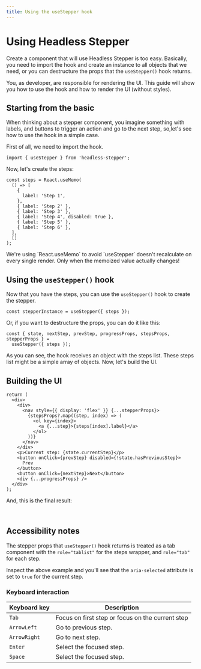 ```yaml
---
title: Using the useStepper hook
---
```



# Using Headless Stepper

Create a component that will use Headless Stepper is too easy. Basically, you need to import the hook and create an instance to all objects that we need, or you can destructure the props that the `useStepper()` hook returns.

You, as developer, are responsible for rendering the UI. This guide will show you how to use the hook and how to render the UI (without styles).

## Starting from the basic

When thinking about a stepper component, you imagine something with labels, and buttons to trigger an action and go to the next step, so,let's see how to use the hook in a simple case.

First of all, we need to import the hook.

```tsx
import { useStepper } from 'headless-stepper';
```

Now, let's create the steps:

```tsx
const steps = React.useMemo(
  () => [
    {
      label: 'Step 1',
    },
    { label: 'Step 2' },
    { label: 'Step 3' },
    { label: 'Step 4', disabled: true },
    { label: 'Step 5' },
    { label: 'Step 6' },
  ],
  []
);
```

<Callout type="warning" emoji="⚠️">
  We're using `React.useMemo` to avoid `useStepper` doesn't recalculate on every
  single render. Only when the memoized value actually changes!
</Callout>

## Using the `useStepper()` hook

Now that you have the steps, you can use the `useStepper()` hook to create the stepper.

```tsx
const stepperInstance = useStepper({ steps });
```

Or, if you want to destructure the props, you can do it like this:

```tsx
const { state, nextStep, prevStep, progressProps, stepsProps, stepperProps } =
  useStepper({ steps });
```

As you can see, the hook receives an object with the steps list. These steps list might be a simple array of objects. Now, let's build the UI.

## Building the UI

```tsx
return (
  <div>
    <div>
      <nav style={{ display: 'flex' }} {...stepperProps}>
        {stepsProps?.map((step, index) => (
          <ol key={index}>
            <a {...step}>{steps[index].label}</a>
          </ol>
        ))}
      </nav>
    </div>
    <p>Current step: {state.currentStep}</p>
    <button onClick={prevStep} disabled={!state.hasPreviousStep}>
      Prev
    </button>
    <button onClick={nextStep}>Next</button>
    <div {...progressProps} />
  </div>
);
```

And, this is the final result:

<br />

<BasicExample />

## Accessibility notes

The stepper props that `useStepper()` hook returns is treated as a tab component with the `role="tablist"` for the steps wrapper, and `role="tab"` for each step.

Inspect the above example and you'll see that the `aria-selected` attribute is set to `true` for the current step.

### Keyboard interaction

| Keyboard key | Description                                      |
| ------------ | ------------------------------------------------ |
| `Tab`        | Focus on first step or focus on the current step |
| `ArrowLeft`  | Go to previous step.                             |
| `ArrowRight` | Go to next step.                                 |
| `Enter`      | Select the focused step.                         |
| `Space`      | Select the focused step.                         |
